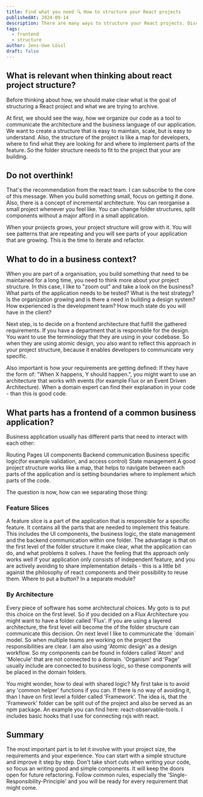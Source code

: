 ```yaml
---
title: Find what you need 🔍 How to structure your React projects
publishedAt: 2024-09-14
description: There are many ways to structure your React projects. Discover the most common patterns and learn how to choose the right one for your project. Explore the pros and cons of different project structures and find out how to create a scalable and maintainable React application.
tags:
  - frontend
  - structure
author: Jens-Uwe Lössl
draft: false
---
```



<H2>What is relevant when thinking about react project structure?</H2>
<P>Before thinking about how, we should make clear what is the goal of structuring a React project and what we are trying to archive.</P>
<P>At first, we should see the way, how we organize our code as a tool to communicate the architecture and the business language of our
  application. We want to create a structure that is easy to maintain, scale, but is easy to understand. Also, the structure of the project
  is like a map for developers, where to find what they are looking for and where to implement parts of the feature. So the folder
  structure needs to fit to the project that your are building.</P>

<H2>Do not overthink!</H2>
<P>That's the recommendation from the react team. I can subscribe to the core of this message. When you build something small, focus on
  getting it done. Also, there is a concept of incremental architecture. You can reorganise a small project whenever you feel like. You can
  change folder structures, split components without a major afford in a small application.</P>
<P>When your projects grows, your project structure will grow with it. You will see patterns that are repeating and you will see parts of
  your application that are growing. This is the time to iterate and refactor.</P>

<H2>What to do in a business context?</H2>
<P>When you are part of a organisation, you build something that need to be maintained for a long time, you need to think more about your
  project structure. In this case, I like to "zoom out" and take a look on the business? What parts of the application needs to be tested?
  What is the test strategy? Is the organization growing and is there a need in building a design system? How experienced is the development
  team? How much state do you will have in the client?</P>
<P>Next step, is to decide on a frontend architecture that fulfill the gathered requirements. If you have a department that is responsible
  for the design. You want to use the terminology that they are using in your codebase. So when they are using atomic design, you also want
  to reflect this approach in your project structure, because it enables developers to communicate very specific.</P>
<P>Also important is how your requirements are getting defined: If they have the form of: "When X happens, Y should happen.", you might want
  to use an architecture that works with events (for example Flux or an Event Driven Architecture). When a domain expert can find their
  explanation in your code - than this is good code.</P>

<H2>What parts has a frontend of a common business application?</H2>
<P>Business application usually has different parts that need to interact with each other:</P>
<UnsortedList.Root>
  <UnsortedList.Item>Routing</UnsortedList.Item>
  <UnsortedList.Item>Pages</UnsortedList.Item>
  <UnsortedList.Item>UI components</UnsortedList.Item>
  <UnsortedList.Item>Backend communication</UnsortedList.Item>
  <UnsortedList.Item>Business specific logic(for example validation, and access control)</UnsortedList.Item>
  <UnsortedList.Item>State management</UnsortedList.Item>
</UnsortedList.Root>
<Italic>A good project structure works like a map, that helps to navigate between each parts of the application and is setting boundaries
  where to implement which parts of the code.</Italic>
<P>The question is now, how can we separating those thing:</P>
<H3>Feature Slices</H3>
<P>A feature slice is a part of the application that is responsible for a specific feature. It contains all the parts that are needed to
  implement this feature. This includes the UI components, the business logic, the state management and the backend communication within one
  folder. The advantage is that on the first level of the folder structure it make clear, what the application can do, and what problems it
  solves. I have the feeling that ths approach only works well if your application only consists of independent feature, and you are
  actively avoiding to share implementation details - this is a little bit against the philosophy of react components and their possibility
  to reuse them. Where to put a button? In a separate module?</P>
<H3>By Architecture</H3>
<P>Every piece of software has some architectural choices. My goto is to put this choice on the first level. So if you decided on a Flux
  Architecture you might want to have a folder called 'Flux'. If you are using a layered architecture, the first level will become the of
  the folder structure can communicate this decision. On next level I like to communicate the `domain` model. So when multiple teams are
  working on the project the responsibilities are clear. I am also using 'Atomic design' as a design workflow. So my components can be found
  in folders called 'Atom' and 'Molecule' that are not connected to a domain. 'Organism' and 'Page' usually include are connected to
  business logic, so these components will be placed in the domain folders.</P>
<P>You might wonder, how to deal with shared logic? My first take is to avoid any 'common helper' functions if you can. If there is no way
  of avoiding it, than I have on first level a folder called 'Framework'. The idea is, that the 'Framework' folder can be split out of the
  project and also be served as an npm package. An example you can find here: <ExternalLink
    href="https://www.npmjs.com/package/@juwel-development/react-observable-tools">react-observable-tools</ExternalLink>. I includes basic
  hooks that I use for connecting rxjs with react.</P>

<H2>Summary</H2>
<P>The most important part is to let it involve with your project size, the requirements and your experience. You can start with a simple
  structure and improve it step by step. Don't take short cuts when writing your code, so focus an writing good and simple components. It
  will keep the doors open for future refactoring. Follow common rules, especially the 'Single-Responsibility-Principle' and you will be
  ready for every requirement that might come.</P>

